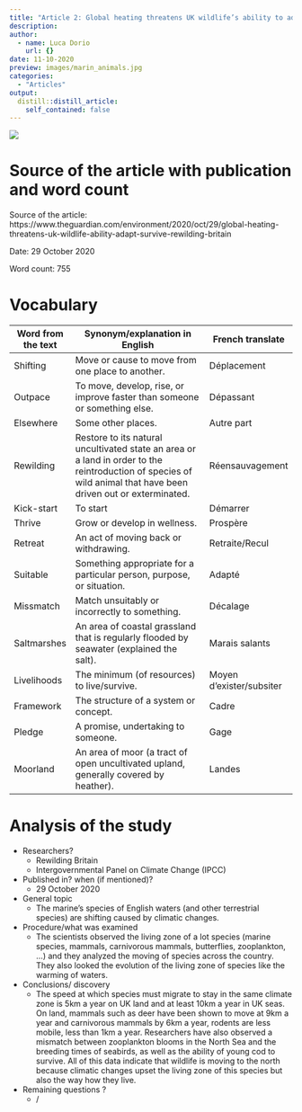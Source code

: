 ```yaml
---
title: "Article 2: Global heating threatens UK wildlife’s ability to adapt and survive."
description:
author:
  - name: Luca Dorio
    url: {}
date: 11-10-2020
preview: images/marin_animals.jpg
categories:
  - "Articles"
output:
  distill::distill_article:
    self_contained: false
---
```


![](images/marin_animals.jpg)

# Source of the article with publication and word count 

Source of the article: https://www.theguardian.com/environment/2020/oct/29/global-heating-threatens-uk-wildlife-ability-adapt-survive-rewilding-britain

Date: 29 October 2020

Word count: 755 

# Vocabulary

|     Word from the text    |     Synonym/explanation in English                                                                                                                                     |     French translate            |
|---------------------------|------------------------------------------------------------------------------------------------------------------------------------------------------------------------|---------------------------------|
|     Shifting              |     Move or cause to move from one place to another.                                                                                                                   |     Déplacement                 |
|     Outpace               |     To move, develop, rise, or improve faster than someone or something else.                                                                                          |     Dépassant                   |
|     Elsewhere             |     Some other places.                                                                                                                                                 |     Autre part                  |
|     Rewilding             |     Restore to its natural uncultivated state an area or a land in order to the reintroduction of species of wild animal that have been driven out or exterminated.    |     Réensauvagement             |
|     Kick-start            |     To start                                                                                                                                                           |     Démarrer                    |
|     Thrive                |     Grow or develop in wellness.                                                                                                                                       |     Prospère                    |
|     Retreat               |     An act of moving back or withdrawing.                                                                                                                              |     Retraite/Recul              |
|     Suitable              |     Something appropriate for a particular person, purpose, or situation.                                                                                              |     Adapté                      |
|     Missmatch             |     Match unsuitably or incorrectly to something.                                                                                                                      |     Décalage                    |
|     Saltmarshes           |     An area of coastal grassland that is regularly flooded by seawater (explained the   salt).                                                                         |     Marais salants              |
|     Livelihoods           |     The minimum (of resources) to live/survive.                                                                                                                        |     Moyen d’exister/subsiter    |
|     Framework             |     The structure of a system or concept.                                                                                                                              |     Cadre                       |
|     Pledge                |     A promise, undertaking to someone.                                                                                                                                 |     Gage                        |
|     Moorland              |     An area of moor (a tract of open uncultivated upland, generally covered by heather).                                                                               |     Landes                      |

# Analysis of the study

- Researchers? 
    + Rewilding Britain 
    + Intergovernmental Panel on Climate Change (IPCC)

- Published in? when (if mentioned)?
    + 29 October 2020  

- General topic
    + The marine’s species of English waters (and other terrestrial species) are shifting caused by climatic changes.

- Procedure/what was examined
    + The scientists observed the living zone of a lot species (marine species, mammals, carnivorous mammals, butterflies, zooplankton, …) and they analyzed the moving of species across the country. They also looked the evolution of the living zone of species like the warming of waters.
    
- Conclusions/ discovery
    + The speed at which species must migrate to stay in the same climate zone is 5km a year on UK land and at least 10km a year in UK seas. On land, mammals such as deer have been shown to move at 9km a year and carnivorous mammals by 6km a year, rodents are less mobile, less than 1km a year. Researchers have also observed a mismatch between zooplankton blooms in the North Sea and the breeding times of seabirds, as well as the ability of young cod to survive. All of this data indicate that wildlife is moving to the north because climatic changes upset the living zone of this species but also the way how they live.     

- Remaining questions ? 
    + /

